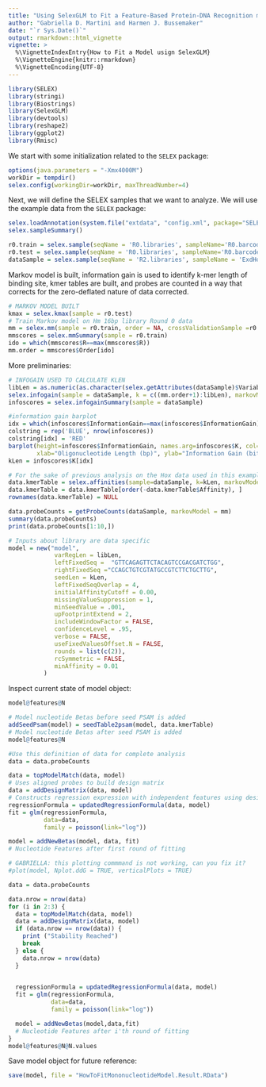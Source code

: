 ```yaml
---
title: "Using SelexGLM to Fit a Feature-Based Protein-DNA Recognition model to SELEX-seq Data"
author: "Gabriella D. Martini and Harmen J. Bussemaker"
date: "`r Sys.Date()`"
output: rmarkdown::html_vignette
vignette: > 
  %\VignetteIndexEntry{How to Fit a Model usign SelexGLM}
  %\VignetteEngine{knitr::rmarkdown}
  %\VignetteEncoding{UTF-8}
---
```


```r
library(SELEX)
library(stringi)
library(Biostrings)
library(SelexGLM)
library(devtools)
library(reshape2)
library(ggplot2)
library(Rmisc)
```
We start with some initialization related to the `SELEX` package:
```r
options(java.parameters = "-Xmx4000M")
workDir = tempdir()
selex.config(workingDir=workDir, maxThreadNumber=4)
```
Next, we will define the SELEX samples that we want to analyze. We will use the example data from the `SELEX` package:
```r
selex.loadAnnotation(system.file("extdata", "config.xml", package="SELEX"))
selex.sampleSummary()
```

```r
r0.train = selex.sample(seqName = 'R0.libraries', sampleName='R0.barcodeGC', round = 0)
r0.test = selex.sample(seqName = 'R0.libraries', sampleName='R0.barcodeCG', round = 0)
dataSample = selex.sample(seqName = 'R2.libraries', sampleName = 'ExdHox.R2', round = 2)
```

Markov model is built, information gain is used to identify k-mer length of binding site, kmer tables are built, and probes are counted in a way that corrects for the zero-deflated nature of data corrected. 
```r
# MARKOV MODEL BUILT
kmax = selex.kmax(sample = r0.test)
# Train Markov model on Hm 16bp library Round 0 data
mm = selex.mm(sample = r0.train, order = NA, crossValidationSample =r0.test, Kmax = kmax, mmMethod = "TRANSITION")
mmscores = selex.mmSummary(sample = r0.train)
ido = which(mmscores$R==max(mmscores$R))
mm.order = mmscores$Order[ido]
```
More preliminaries:
```r
# INFOGAIN USED TO CALCULATE KLEN
libLen = as.numeric(as.character(selex.getAttributes(dataSample)$VariableRegionLength))
selex.infogain(sample = dataSample, k = c((mm.order+1):libLen), markovModel = mm)
infoscores = selex.infogainSummary(sample = dataSample)

#information gain barplot
idx = which(infoscores$InformationGain==max(infoscores$InformationGain))
colstring = rep('BLUE', nrow(infoscores))
colstring[idx] = 'RED'
barplot(height=infoscores$InformationGain, names.arg=infoscores$K, col=colstring,
        xlab="Oligonucleotide Length (bp)", ylab="Information Gain (bits)")
kLen = infoscores$K[idx]
```

```r
# For the sake of previous analysis on the Hox data used in this example, I will use kLen.f = 12 as my k-mer length, even though kLen identified through the information gain analysis has kLen = 13
data.kmerTable = selex.affinities(sample=dataSample, k=kLen, markovModel=mm)
data.kmerTable = data.kmerTable[order(-data.kmerTable$Affinity), ]
rownames(data.kmerTable) = NULL

data.probeCounts = getProbeCounts(dataSample, markovModel = mm)
summary(data.probeCounts)
print(data.probeCounts[1:10,])
```

```r
# Inputs about library are data specific 
model = new("model",
             varRegLen = libLen,
             leftFixedSeq =  "GTTCAGAGTTCTACAGTCCGACGATCTGG", 
             rightFixedSeq ="CCAGCTGTCGTATGCCGTCTTCTGCTTG", 
             seedLen = kLen, 
             leftFixedSeqOverlap = 4,
             initialAffinityCutoff = 0.00,
             missingValueSuppression = 1,
             minSeedValue = .001, 
             upFootprintExtend = 2,
             includeWindowFactor = FALSE,
             confidenceLevel = .95, 
             verbose = FALSE, 
             useFixedValuesOffset.N = FALSE,
             rounds = list(c(2)),
             rcSymmetric = FALSE,
             minAffinity = 0.01
          )
```
Inspect current state of model object:
```r
model@features@N
```
```r
# Model nucleotide Betas before seed PSAM is added
addSeedPsam(model) = seedTable2psam(model, data.kmerTable)
# Model nucleotide Betas after seed PSAM is added
model@features@N
```

```r
#Use this definition of data for complete analysis
data = data.probeCounts

data = topModelMatch(data, model)
# Uses aligned probes to build design matrix
data = addDesignMatrix(data, model)
# Constructs regression expression with independent features using design matrix
regressionFormula = updatedRegressionFormula(data, model)
fit = glm(regressionFormula, 
          data=data, 
          family = poisson(link="log"))

model = addNewBetas(model, data, fit)
# Nucleotide Features after first round of fitting

# GABRIELLA: this plotting commmand is not working, can you fix it?
#plot(model, Nplot.ddG = TRUE, verticalPlots = TRUE)

data = data.probeCounts

data.nrow = nrow(data)
for (i in 2:3) {
  data = topModelMatch(data, model)
  data = addDesignMatrix(data, model)
  if (data.nrow == nrow(data)) {
    print ("Stability Reached")
    break
  } else {
    data.nrow = nrow(data)
  }

          
  regressionFormula = updatedRegressionFormula(data, model)
  fit = glm(regressionFormula, 
            data=data, 
            family = poisson(link="log"))

  model = addNewBetas(model,data,fit)
  # Nucleotide Features after i'th round of fitting
}
model@features@N@N.values
```
Save model object for future reference:
```r
save(model, file = "HowToFitMononucleotideModel.Result.RData")
```
